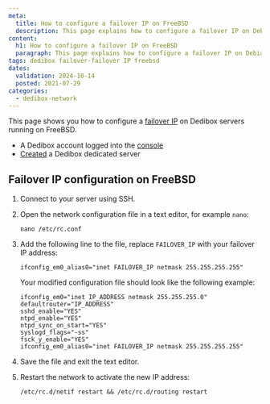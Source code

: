 ```yaml
---
meta:
  title: How to configure a failover IP on FreeBSD
  description: This page explains how to configure a failover IP on Debian or FreeBSD.
content:
  h1: How to configure a failover IP on FreeBSD
  paragraph: This page explains how to configure a failover IP on Debian or FreeBSD.
tags: dedibox failover-failover IP freebsd
dates:
  validation: 2024-10-14
  posted: 2021-07-29
categories:
  - dedibox-network
---
```


This page shows you how to configure a [failover IP](/dedibox-ip-failover/concepts/#failover-ips) on Dedibox servers running on FreeBSD.

<Macro id="requirements" />

- A Dedibox account logged into the [console](https://console.online.net)
- [Created](/dedibox/how-to/order-a-server/) a Dedibox dedicated server

## Failover IP configuration on FreeBSD

1. Connect to your server using SSH.
2. Open the network configuration file in a text editor, for example `nano`:
    ```
    nano /etc/rc.conf
    ```
3. Add the following line to the file, replace `FAILOVER_IP` with your failover IP address:
    ```
    ifconfig_em0_alias0="inet FAILOVER_IP netmask 255.255.255.255"
    ```

    Your modified configuration file should look like the following example:

    ```
    ifconfig_em0="inet IP_ADDRESS netmask 255.255.255.0"
    defaultrouter="IP_ADDRESS"
    sshd_enable="YES"
    ntpd_enable="YES"
    ntpd_sync_on_start="YES"
    syslogd_flags="-ss"
    fsck_y_enable="YES"
    ifconfig_em0_alias0="inet FAILOVER_IP netmask 255.255.255.255"
    ```
4. Save the file and exit the text editor.
5. Restart the network to activate the new IP address:
    ```
    /etc/rc.d/netif restart && /etc/rc.d/routing restart
    ```



